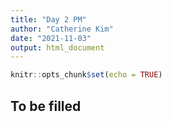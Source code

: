 ```yaml
---
title: "Day 2 PM"
author: "Catherine Kim"
date: "2021-11-03"
output: html_document
---
```


```r
knitr::opts_chunk$set(echo = TRUE)
```

## To be filled
